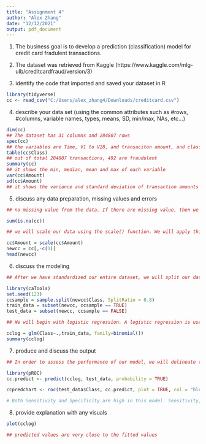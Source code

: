 ---
title: "Assignment 4"
author: "Alex Zhang"
date: "12/12/2021"
output: pdf_document
---

1. The business goal is to develop a prediction (classification) model for credit card fradulent transactions.

2. The dataset was retrieved from Kaggle (https://www.kaggle.com/mlg-ulb/creditcardfraud/version/3)

3.	identify the code that imported and saved your dataset in R 

```{r echo=TRUE}

library(tidyverse)
cc <- read_csv("C:/Users/alex_zhang4/Downloads/creditcard.csv")

```

4.	describe your data set (using the common attributes such as #rows, #columns, variable names, types, means, SD, min/max, NAs, etc...) 

```{r echo=TRUE}

dim(cc)
## The dataset has 31 columns and 284807 rows
spec(cc)
## the variables are Time, V1 to V28, and transaciton amount, and class (positive means Fraud)
table(cc$Class)
## out of total 284807 transactions, 492 are fraudulent
summary(cc)
## it shows the min, median, mean and max of each variable
var(cc$Amount)
sd(cc$Amount)
## it shows the variance and standard deviation of transaction amounts


```

5.	discuss any data preparation, missing values and errors 

```{r echo=TRUE}

## no missing value from the data. If there are missing value, then we need to understand the likely cause of missing values whether it's a random or not. If it's random, then the data while lacking statistical power may still be unbiased. If it's not random, then the data may be biased. Increasing the sample size will help address the problem. Also, we can use missing value deletion, mean or regression imputation to make up the missing values.

sum(is.na(cc))

## we will scale our data using the scale() function. We will apply this to the amount component of our creditcard_data amount. Scaling is also known as feature standardization. With the help of scaling, the data is structured according to a specified range. Therefore, there are no extreme values in our dataset that might interfere with the functioning of our model. 

cc$Amount = scale(cc$Amount)
newcc = cc[,-c(1)]
head(newcc)

```

6.	discuss the modeling

```{r echo=TRUE}

## After we have standardized our entire dataset, we will split our dataset into training set as well as test set with a split ratio of 0.80. This means that 80% of our data will be attributed to the train_data whereas 20% will be attributed to the test data.

library(caTools)
set.seed(123)
ccsample = sample.split(newcc$Class, SplitRatio = 0.8)
train_data = subset(newcc, ccsample == TRUE)
test_data = subset(newcc, ccsample == FALSE)

## We will begin with logistic regression. A logistic regression is used for modeling the outcome probability of a class such as pass/fail, positive/negative and in our case – fraud/not fraud. 

cclog = glm(Class~.,train_data, family=binomial())
summary(cclog)

```

7.	produce and discuss the output 

```{r echo=TRUE}

## In order to assess the performance of our model, we will delineate the ROC curve. ROC is also known as Receiver Optimistic Characteristics. For this, we will first import the ROC package and then plot our ROC curve to analyze its performance.

library(pROC)
cc.predict <- predict(cclog, test_data, probability = TRUE)

ccpredchart <- roc(test_data$Class, cc.predict, plot = TRUE, col = "blue")

# Both Sensitivity and Specificity are high in this model. Sensitivity, the True Positive rate meaning the proportion of Fraudulent transactions that were predicted fraudent out of total Fraudent transactions, is between 90% to 100%. Specificity, the True Negative rate meaning the proportion of non-fraudent transactions that were predicted non-fraudelnt out of total non-fraudelent trasactions, is 100%. This indicates the model has strong prediction power.

```

8.	provide explanation with any visuals

```{r echo=TRUE}

plot(cclog)

## predicted values are very close to the fitted values


```
